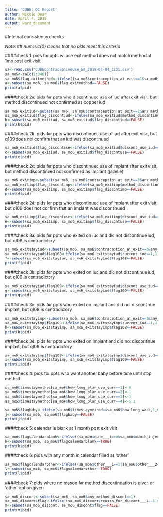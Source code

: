 ```yaml
---
title: 'CUBE: QC Report'
author: Nicole Dear
date: April 4, 2019
output: word_document
---
```


#Internal consistency checks

*Note: ## numeric(0) means that no pids meet this criteria*

####check 1: pids for ppts whose exit method does not match method at 1mo post exit visit
```r
sa<-read.csv("CUBEContraceptiveUse_SA_2019-04-04_1231.csv")
sa_mo6<-sa[c(1:346)]
sa_mo6$flag_exitmethod<-ifelse((sa_mo6$contraception_at_exit==1&sa_mo6$month_injectable3___1==1)|(sa_mo6$contraception_at_exit==2&sa_mo6$copper_iud___1==1)|(sa_mo6$contraception_at_exit==3&sa_mo6$rod_implant_jadelle___1==1),1,0)
a<-subset(sa_mo6, sa_mo6$flag_exitmethod==FALSE)
print(a$pid)
```

####check 2a: pids for ppts who discontinued use of iud after exit visit, but method discontinued not confirmed as copper iud
```r
sa_mo6_exitiud<-subset(sa_mo6, sa_mo6$contraception_at_exit==2&any_method_discont==1)
sa_mo6_exitiud$flag_discontiud<-ifelse(sa_mo6_exitiud$method_discontinued==5,1,0)
b<-subset(sa_mo6_exitiud, sa_mo6_exitiud$flag_discontiud==FALSE)
print(b$pid)
```

####check 2b: pids for ppts who discontinued use of iud after exit visit, but q109 does not confirm that an iud was discontinued
```r
sa_mo6_exitiud$flag_discontuse<-ifelse(sa_mo6_exitiud$discont_use_iud==1,1,0)
c<-subset(sa_mo6_exitiud, sa_mo6_exitiud$flag_discontuse==FALSE)
print(c$pid)
```

####check 2c: pids for ppts who discontinued use of implant after exit visit, but method discontinued not confirmed as implant (jadelle)
```r
sa_mo6_exitimp<-subset(sa_mo6, sa_mo6$contraception_at_exit==3&any_method_discont==1)
sa_mo6_exitimp$flag_discontimp<-ifelse(sa_mo6_exitimp$method_discontinued==3,1,0)
d<-subset(sa_mo6_exitimp, sa_mo6_exitimp$flag_discontimp==FALSE)
print(d$pid)
```

####check 2d: pids for ppts who discontinued use of implant after exit visit, but q109 does not confirm that an implant was discontinued
```r
sa_mo6_exitimp$flag_discontuse<-ifelse(sa_mo6_exitimp$discont_use_iud==1,1,0)
e<-subset(sa_mo6_exitimp, sa_mo6_exitimp$flag_discontuse==FALSE)
print(e$pid)
```

####check 3a: pids for ppts who exited on iud and did not discontinue iud, but q108 is contradictory
```r
sa_mo6_exitstayiud<-subset(sa_mo6, sa_mo6$contraception_at_exit==2&any_method_discont==0)
sa_mo6_exitstayiud$flag108<-ifelse(sa_mo6_exitstayiud$current_iud==1,1,0)
f<-subset(sa_mo6_exitstayiud, sa_mo6_exitstayiud$flag108==FALSE)
print(f$pid)
```

####check 3b: pids for ppts who exited on iud and did not discontinue iud, but q109 is contradictory
```r
sa_mo6_exitstayiud$flag109<-ifelse(sa_mo6_exitstayiud$discont_use_iud==0,1,0)
g<-subset(sa_mo6_exitstayiud, sa_mo6_exitstayiud$flag109==FALSE)
print(g$pid)
```

####check 3c: pids for ppts who exited on implant and did not discontinue implant, but q108 is contradictory
```r
sa_mo6_exitstayimp<-subset(sa_mo6, sa_mo6$contraception_at_exit==3&any_method_discont==0)
sa_mo6_exitstayimp$flag108<-ifelse(sa_mo6_exitstayimp$current_iud==1,1,0)
h<-subset(sa_mo6_exitstayimp, sa_mo6_exitstayimp$flag108==FALSE)
print(h$pid)
```

####check 3d: pids for ppts who exited on implant and did not discontinue implant, but q109 is contradictory
```r
sa_mo6_exitstayimp$flag109<-ifelse(sa_mo6_exitstayimp$discont_use_iud==0,1,0)
i<-subset(sa_mo6_exitstayimp, sa_mo6_exitstayimp$flag109==FALSE)
print(i$pid)
```

####check 4: pids for ppts who want another baby before time until stop method
```r
sa_mo6$timestaymethod[sa_mo6$how_long_plan_use_curr==1]<-0
sa_mo6$timestaymethod[sa_mo6$how_long_plan_use_curr==2]<-1
sa_mo6$timestaymethod[sa_mo6$how_long_plan_use_curr==3]<-3
sa_mo6$timestaymethod[sa_mo6$how_long_plan_use_curr==4]<-5.1

sa_mo6$flagbaby<-ifelse(sa_mo6$timestaymethod<=sa_mo6$how_long_wait,1,0)
j<-subset(sa_mo6, sa_mo6$flagbaby==FALSE)
print(j$pid)
```

####check 5: calendar is blank at 1 month post exit visit
```r
sa_mo6$flagcalendarblank<-ifelse((sa_mo6$none___1==0&sa_mo6$month_injectable3___1==0&sa_mo6$month_injectable2___1==0&sa_mo6$rod_implant_jadelle___1==0&sa_mo6$rod_implant_implanon___1==0&sa_mo6$copper_iud___1==0&sa_mo6$hormonal_iud___1==0&sa_mo6$oral_pills___1==0&sa_mo6$male_condoms___1==0&sa_mo6$female_condoms___1==0&sa_mo6$emergency_contraception___1==0&sa_mo6$sterilization___1==0&sa_mo6$other___1==0),1,0)
k<-subset(sa_mo6, sa_mo6$flagcalendarblank==TRUE)
print(k$pid)
```

####check 6: pids with any month in calendar filled as 'other'
```r
sa_mo6$flagcalendarother<-ifelse((sa_mo6$other___1==1|sa_mo6$other___2==1|sa_mo6$other___3==1|sa_mo6$other___4==1|sa_mo6$other___5==1|sa_mo6$other___6==1|sa_mo6$other___7==1|sa_mo6$other___8==1),1,0)
l<-subset(sa_mo6, sa_mo6$flagcalendarother==TRUE)
print(l$pid)
```

####check 7: pids where no reason for method discontinuation is given or 'other' option given
```r
sa_mo6_discont<-subset(sa_mo6, sa_mo6$any_method_discont==1)
sa_mo6_discont$flag<-ifelse((sa_mo6_discont$reason_for_discont___1==1|sa_mo6_discont$reason_for_discont___2==1|sa_mo6_discont$reason_for_discont___3==1|sa_mo6_discont$reason_for_discont___4==1|sa_mo6_discont$reason_for_discont___5==1|sa_mo6_discont$reason_for_discont___6==1|sa_mo6_discont$reason_for_discont___7==1|sa_mo6_discont$reason_for_discont___8==1|sa_mo6_discont$reason_for_discont___9==1|sa_mo6_discont$reason_for_discont___10==1|sa_mo6_discont$reason_for_discont___11==1|sa_mo6_discont$reason_for_discont___12==1|sa_mo6_discont$reason_for_discont___13==1|sa_mo6_discont$reason_for_discont___14==1|sa_mo6_discont$reason_for_discont___15==1|sa_mo6_discont$reason_for_discont___16==1|sa_mo6_discont$reason_for_discont___17==1|sa_mo6_discont$reason_for_discont___18==1|sa_mo6_discont$reason_for_discont___19==1|sa_mo6_discont$reason_for_discont___20==1|sa_mo6_discont$reason_for_discont___21==1|sa_mo6_discont$reason_for_discont___22==1|sa_mo6_discont$reason_for_discont___23==1|sa_mo6_discont$reason_for_discont___24==1|sa_mo6_discont$reason_for_discont___25==1|sa_mo6_discont$reason_for_discont___99==1),1,0)
m<-subset(sa_mo6_discont, sa_mo6_discont$flag==FALSE)
print(m$pid)
```